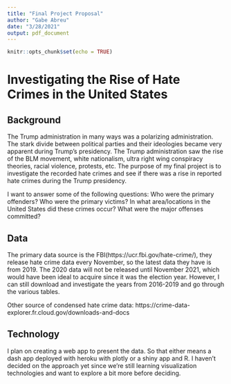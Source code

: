 ```yaml
---
title: "Final Project Proposal"
author: "Gabe Abreu"
date: "3/28/2021"
output: pdf_document
---
```


```r
knitr::opts_chunk$set(echo = TRUE)
```

# Investigating the Rise of Hate Crimes in the United States

## Background

The Trump administration in many ways was a polarizing administration. The stark divide between political parties and their ideologies became very apparent during Trump's presidency. The Trump administration saw the rise of the BLM movement, white nationalism, ultra right wing conspiracy theories, racial violence, protests, etc. The purpose of my final project is to investigate the recorded hate crimes and see if there was a rise in reported hate crimes during the Trump presidency. 

I want to answer some of the following questions:
Who were the primary offenders? Who were the primary victims? In what area/locations in the United States did these crimes occur? What were the major offenses committed? 

## Data

The primary data source is the FBI(https://ucr.fbi.gov/hate-crime/), they release hate crime data every November, so the latest data they have is from 2019. The 2020 data will not be released until November 2021, which would have been ideal to acquire since it was the election year. However, I can still download and investigate the years from 2016-2019 and go through the various tables. 

Other source of condensed hate crime data:
https://crime-data-explorer.fr.cloud.gov/downloads-and-docs

## Technology

I plan on creating a web app to present the data. So that either means a dash app deployed with heroku with plotly or a shiny app and R. I haven't decided on the approach yet since we're still learning visualization technologies and want to explore a bit more before deciding. 



